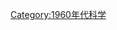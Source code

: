 {{依分類劃分的年份
|m=1
|c=9
|d=6
|y=6
|cat=科學
|sortkey=科學
|in=
| parent = 20世纪各年科学
}}
{{Commonscat|1966 in science}}
[[Category:1960年代科学|Category:1960年代科学]]